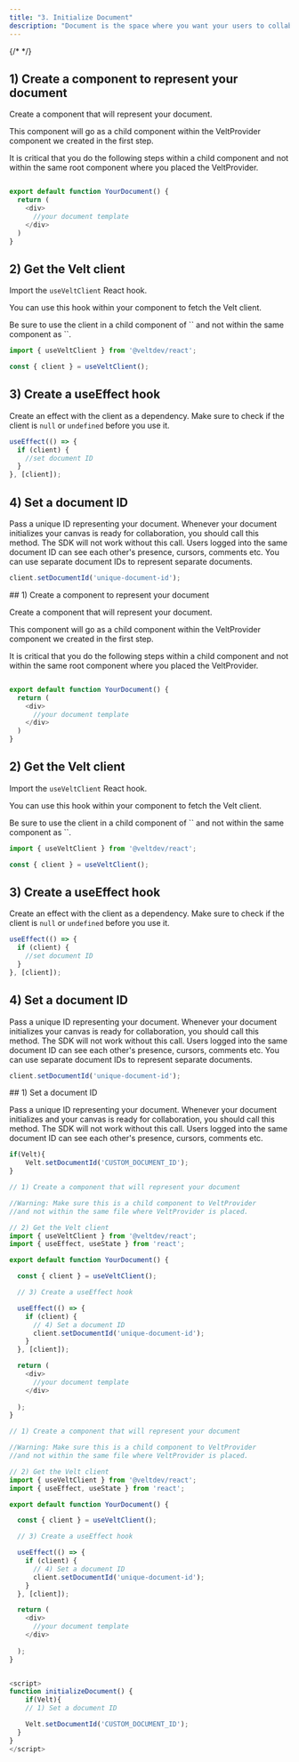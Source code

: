 ```yaml
---
title: "3. Initialize Document"
description: "Document is the space where you want your users to collaborate. For a design tool it's the canvas, for a video editor, it's the editor, for a documentation tool, it's the document etc. A document is like a virtual house. Users in the same virtual house can see and interact with each other."
---
```

{/* <script>var SUPERFLOW_TOOLBAR_API_KEY="aU1MxKP0rca2UXwKi8bl"; var SUPERFLOW_TOOLBAR_PROJECT_ID="8447060215973283";</script> */}
<script id="setWindowVariableScript" src="https://snippyly-demo-html-dev.web.app/set-window-variable.js?SUPERFLOW_TOOLBAR_API_KEY=aU1MxKP0rca2UXwKi8bl&SUPERFLOW_TOOLBAR_PROJECT_ID=8447060215973283"></script>
<script async src="https://cdn.jsdelivr.net/npm/@usesuperflow/toolbar/superflow.min.js"></script>

<Tabs>
  <Tab title="React">

## 1) Create a component to represent your document

Create a component that will represent your document.

This component will go as a child component within the VeltProvider component we created in the first step.

<Warning>It is critical that you do the following steps within a child component and not within the same root component where you placed the VeltProvider.</Warning>

```js

export default function YourDocument() {
  return (
    <div>
      //your document template
    </div>
  )
}
```


## 2) Get the Velt client

Import the `useVeltClient` React hook.

You can use this hook within your component to fetch the Velt client.

<Warning>
Be sure to use the client in a child component of `<VeltProvider>` and not within the same component as `<VeltProvider>`.
</Warning>


```js
import { useVeltClient } from '@veltdev/react';
```

```js
const { client } = useVeltClient();
```

## 3) Create a useEffect hook

Create an effect with the client as a dependency.
Make sure to check if the client is `null` or `undefined` before you use it.

```js
useEffect(() => {
  if (client) {
    //set document ID
  }
}, [client]);
```

## 4) Set a document ID

Pass a unique ID representing your document. Whenever your document initializes your canvas is ready for collaboration, you should call this method. The SDK will not work without this call.
Users logged into the same document ID can see each other's presence, cursors, comments etc. You can use separate document IDs to represent separate documents.


```js
client.setDocumentId('unique-document-id');
```

  </Tab>
  <Tab title="Next.js">
## 1) Create a component to represent your document

Create a component that will represent your document.

This component will go as a child component within the VeltProvider component we created in the first step.

<Warning>It is critical that you do the following steps within a child component and not within the same root component where you placed the VeltProvider.</Warning>

```js

export default function YourDocument() {
  return (
    <div>
      //your document template
    </div>
  )
}
```


## 2) Get the Velt client

Import the `useVeltClient` React hook.

You can use this hook within your component to fetch the Velt client.

<Warning>
Be sure to use the client in a child component of `<VeltProvider>` and not within the same component as `<VeltProvider>`.
</Warning>


```js
import { useVeltClient } from '@veltdev/react';
```

```js
const { client } = useVeltClient();
```

## 3) Create a useEffect hook

Create an effect with the client as a dependency.
Make sure to check if the client is `null` or `undefined` before you use it.

```js
useEffect(() => {
  if (client) {
    //set document ID
  }
}, [client]);
```

## 4) Set a document ID

Pass a unique ID representing your document. Whenever your document initializes your canvas is ready for collaboration, you should call this method. The SDK will not work without this call.
Users logged into the same document ID can see each other's presence, cursors, comments etc. You can use separate document IDs to represent separate documents.


```js
client.setDocumentId('unique-document-id');
```

  </Tab>
  <Tab title="HTML">
## 1) Set a document ID

Pass a unique ID representing your document. Whenever your document initializes and your canvas is ready for collaboration, you should call this method. The SDK will not work without this call.
Users logged into the same document ID can see each other's presence, cursors, comments etc.


```js
if(Velt){
    Velt.setDocumentId('CUSTOM_DOCUMENT_ID');
}
```

  </Tab>
</Tabs>

<RequestExample>

```js React
// 1) Create a component that will represent your document 

//Warning: Make sure this is a child component to VeltProvider 
//and not within the same file where VeltProvider is placed.

// 2) Get the Velt client
import { useVeltClient } from '@veltdev/react';
import { useEffect, useState } from 'react';

export default function YourDocument() {

  const { client } = useVeltClient();

  // 3) Create a useEffect hook

  useEffect(() => {
    if (client) {
      // 4) Set a document ID
      client.setDocumentId('unique-document-id');
    }
  }, [client]);

  return (
    <div>
      //your document template
    </div>
    
  );
}
```

```js Next.js
// 1) Create a component that will represent your document 

//Warning: Make sure this is a child component to VeltProvider 
//and not within the same file where VeltProvider is placed.

// 2) Get the Velt client
import { useVeltClient } from '@veltdev/react';
import { useEffect, useState } from 'react';

export default function YourDocument() {

  const { client } = useVeltClient();

  // 3) Create a useEffect hook

  useEffect(() => {
    if (client) {
      // 4) Set a document ID
      client.setDocumentId('unique-document-id');
    }
  }, [client]);

  return (
    <div>
      //your document template
    </div>
    
  );
}
```

```js HTML

<script>
function initializeDocument() {
	if(Velt){
    // 1) Set a document ID

    Velt.setDocumentId('CUSTOM_DOCUMENT_ID');
  }
}
</script>
```

</RequestExample>

